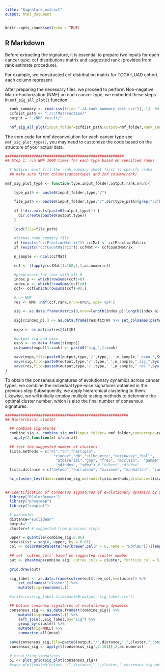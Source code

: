 ```yaml
---
title: "Signature_extract"
output: html_document
---
```


```r
knitr::opts_chunk$set(echo = TRUE)
```

## R Markdown

Before extracting the signature, it is essential to prepare two inputs for each cancer type: ccf distributions matrix and suggested rank (provided from rank estimate procedure).

For example, we constructed ccf distribution matrix for TCGA-LUAD cohort, each column represent 

After preparing the necessary files, we proceed to perform Non-negative Matrix Factorization (NMF) on each cancer type, we embeded these steps in `nmf_sig_all_plot()` funciton. 
```r
  rank_summary <- read.csv(file= "./4.rank_summary_test.csv")[,-1]  #a table with two variables: cancertype and rank
  ccfdist_path <- "./ccfMatFraction/"
  output = "./NMF_result/"
  
  nmf_sig_all_plot(input_folder=ccfdist_path,output=nmf_folder,rank_summary=rank_summary,MatType="fraction")
```

The core code for nmf deconvolution for each cancer type see `nmf_sig_plot_type()`, you may need to customize the code based on the structure of your actual data.
```r
######################################################  
## Step 1: run NMF 1000 times for each type based on specified ranks
  
  # Notice: must fill the rank_summary sheet first to specify ranks
  ## make sure first column(cancertype) and 2nd column(rank)
 
nmf_sig_plot_type <- function(type,input_folder,output,rank,nrun){
  
    type_path <- paste0(input_folder,type,"/")
    
    file_path <- paste0(input_folder,type,"/",dir(type_path)[grep("ccfFractionMatrix_",dir(type_path))])
  
    if (!dir.exists(paste0(output,type))) {
      dir.create(paste0(output,type)) 
    }
    
    load(file=file_path)
    
    #format rank summary file
    if (exists("ccfFractionMatrix")) ccfMat <- ccfFractionMatrix
    if (exists("ccfCountMatrix")) ccfMat <- ccfCountMatrix
    
    n_sample <- ncol(ccfMat)
    
    ccf <- t(apply(ccfMat[1:100,],1,as.numeric))
    
    #preprocess for rows with all 0
    index_p <- which(rowSums(ccf)>0)
    index_n <- which(!rowSums(ccf)>0)
    ccf<- ccf[which(rowSums(ccf)>0),]
    
    #run NMF
    res <- NMF::nmf(ccf,rank,nrun=nrun,.opt='vp4')
    
    sig <- as.data.frame(matrix(0,nrow=length(index_p)+length(index_n),ncol=ncol(res@fit@W)))
    
    sig[c(index_p),] <- as.data.frame(res@fit@W) %>% set_colnames(paste0("sig_",1:ncol(.)))
    
    expo <- as.matrix(res@fit@H)
    
    #output sig and expo
    expo <- as.data.frame(t(expo)) 
    colnames(expo)[1:rank] <- paste0("sig_",1:rank)
  
    save(expo,file=paste0(output,type,'/',type,'_',n_sample,"_expo_",Sys.Date(),".RData"))
    save(sig,file=paste0(output,type,'/',type,'_',n_sample,"_sig_",Sys.Date(),".RData"))
    save(res,file=paste0(output,type,'/',type,'_',n_sample,"_res_",Sys.Date(),".RData"))
}

```

To obtain the consensus signatures of evolutionary dynamics across cancer types, we combine the individual type-wise signatures obtained in the previous step.Subsequently, we apply hierarchical clustering to them. Likewise, we will initially employ multiple testing methods to determine the optimal cluster number, which is also the final number of consensus signatures.
```r
########################################################  
## Hierarchical cluster

  ## combine signatures
  combine_sig <- combine_sig_nmf(input_folder= nmf_folder,cancertype=rank_summary$cancertype) %>%
    apply(2,function(x) x/sum(x)) 
  
  ## test the suggested number of clusters
  lista.methods = c("kl","ch","hartigan",
                      "cindex","db","silhouette","ratkowsky","ball",
                       "ptbiserial","gap", "frey", "mcclain",  "gamma", "gplus", "tau", "dunn", 
                       "sdindex", "sdbw") # "hubert","dindex"
  lista.distance = c("metodo","euclidean", "maximum", "manhattan", "canberra")
    
  hc_cluster_test(data=combine_sig,methods=lista.methods,distance=lista.distance,max=10,min=2) 
  
```


```r
## identification of consensus signatures of evolutionary dynamics by averaging each cluster
  library("RColorBrewer")
  library("pheatmap")
  library("cowplot")

  # parameter
  distance="euclidean"
  output="."
  cluster=4 # suggested from previous steps

  upper = quantile(combine_sig,0.95)
  breaksList = seq(0, upper, by = 0.01)
  col <- colorRampPalette(rev(brewer.pal(n = 6, name = "RdYlBu")))(length(breaksList))
    
  ## set `cutree_cols` based on suggested cluster number 
  out <- pheatmap(combine_sig, cutree_cols = cluster, fontsize_col = 5,fontsize_row = 0.4,color = col, breaks = breaksList,clustering_distance_cols=distance, cluster_rows=F,filename=paste0(output,"/",distance,"_",cluster,"_hc_heatmap.pdf"),clustering_method = "ward.D2")
  
  grid.draw(out)
  
  sig_label <- as.data.frame(cutree(out$tree_col,k=cluster)) %>%
      set_colnames("cluster") %>%
      mutate(sig=rownames(.))
  
  #write.csv(sig_label,file=paste0(output,"sig_label.csv"))

  ## Obtain consensu signatures of evolutionary dynamics
  consensus_sig <- as.data.frame(t(combine_sig)) %>%
      mutate(sig=rownames(.)) %>%
      left_join(.,sig_label,by="sig") %>%
      group_by(cluster) %>%
      mutate(sig=NULL) %>%
      summarise_all(mean) 
  
  save(consensus_sig,file=paste0(output,"/",distance,"_",cluster,"_consensus_sig.RData"))
  consensus_sig <- apply(t(consensus_sig[,2:101]),2,as.numeric)
  
  # visulizing signatures
  p1 <- plot_grid(sig_plot(consensus_sig))
  #save_plot(paste0(output,"/",distance,"_",cluster,"_consensus_sig.pdf"),p1,base_asp = cluster)

```
